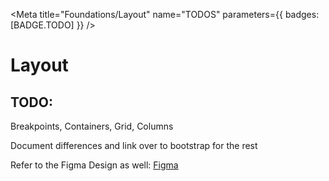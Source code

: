 
<Meta title="Foundations/Layout" name="TODOS" parameters={{ badges: [BADGE.TODO] }} />

# Layout

<div className="alert alert-info">
  <h2 className="alert-heading">TODO:</h2>

<span className="text-decoration-line-through">Breakpoints</span>, Containers, Grid, Columns

Document differences and link over to bootstrap for the rest

Refer to the Figma Design as well: <a href="https://www.figma.com/file/ojCcgC5Zd12eUSzq6V5m24/Foundations?node-id=0%3A1&t=6hjgJzjzxjBbh0AU-1">Figma</a>

</div>
